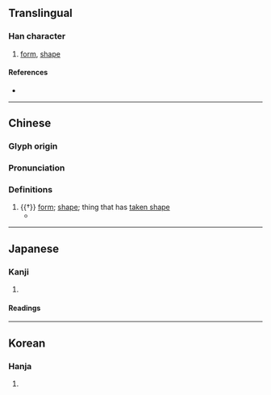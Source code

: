 {{character info/new}}
==Translingual==

===Han character===
{{Han char|rn=9|rad=人|as=06|sn=8|four=22200|canj=OMTN|ids=⿰亻刑}}

# [[form]], [[shape]]

====References====
* {{Han ref|kx=0101.080|dkj=00574|dj=0214.010|hdz=10143.140|uh=4F80|ud=20352|bh=CBB6|bd=52150}}

----

==Chinese==
{{zh-forms}}

===Glyph origin===
{{Han etym}}

===Pronunciation===
{{zh-pron
|m=xíng
|c=jing4
|mc=y
|oc=y
|ma=
|cat=n
}}

===Definitions===
{{zh-hanzi}}

# {{†}} [[form]]; [[shape]]; thing that has [[take shape|taken shape]]
#* {{zh-x|刑 者 侀{xíng} 也，侀{xíng} 者 成 也，一 成 而 不可 變，故 君子 盡心 焉。|Punishment may be compared to the body. The body is a complete thing; when once completed, there cannot be any subsequent change in it. Hence the wise man will do his utmost (in deciding on all these inflictions).|ref=Liji-L}}

----

==Japanese==

===Kanji===
{{ja-kanji|grade=|rs=人06}}

# {{defn|lang=ja|sort=人06}}

====Readings====
{{ja-readings
|on=けい, きょう<きやう
|kun=なる
}}

----

==Korean==

===Hanja===
{{ko-hanja|hangeul=형|rv=hyeong|mr=hyŏng}}

# {{defn|lang=ko|sort=人06}}